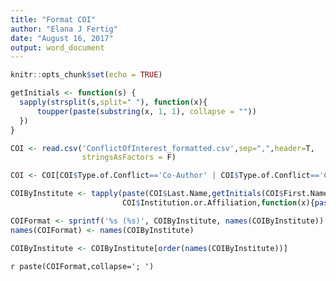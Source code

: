 ```yaml
---
title: "Format COI"
author: "Elana J Fertig"
date: "August 16, 2017"
output: word_document
---
```


```r
knitr::opts_chunk$set(echo = TRUE)
```

```r

getInitials <- function(s) {
  sapply(strsplit(s,split=" "), function(x){
      toupper(paste(substring(x, 1, 1), collapse = ""))
  })
}

COI <- read.csv('ConflictOfInterest_formatted.csv',sep=",",header=T, 
                stringsAsFactors = F)

COI <- COI[COI$Type.of.Conflict=='Co-Author' | COI$Type.of.Conflict=='Collaborator',]

COIByInstitute <- tapply(paste(COI$Last.Name,getInitials(COI$First.Name)),
                         COI$Institution.or.Affiliation,function(x){paste(x,collapse=', ')})

COIFormat <- sprintf('%s (%s)', COIByInstitute, names(COIByInstitute))
names(COIFormat) <- names(COIByInstitute)

COIByInstitute <- COIByInstitute[order(names(COIByInstitute))]
```

`r paste(COIFormat,collapse='; ')`